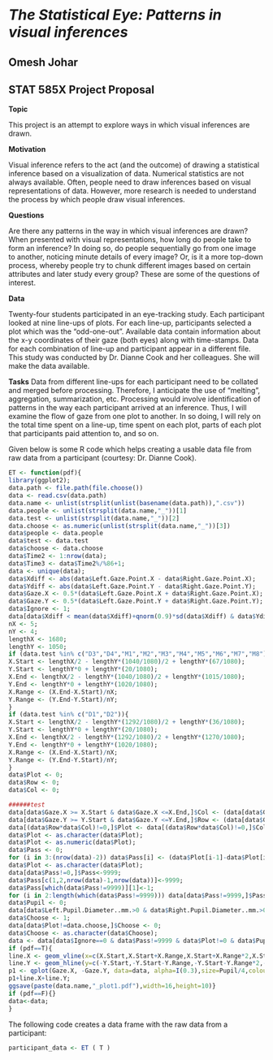*The Statistical Eye: Patterns in visual inferences*
========================================================
Omesh Johar
--------------------------------------------------------
STAT 585X Project Proposal
--------------------------------------------------------

**Topic**

This project is an attempt to explore ways in which visual inferences are drawn.

**Motivation**

Visual inference refers to the act (and the outcome) of drawing a statistical inference based on a visualization of data. Numerical statistics are not always available. Often, people need to draw inferences based on visual representations of data. However, more research is needed to understand the process by which people draw visual inferences.

**Questions**

Are there any patterns in the way in which visual inferences are drawn? When presented with visual representations, how long do people take to form an inference? In doing so, do people sequentially go from one image to another, noticing minute details of every image? Or, is it a more top-down process, whereby people try to chunk different images based on certain attributes and later study every group? These are some of the questions of interest.

**Data**

Twenty-four students participated in an eye-tracking study. Each participant looked at nine line-ups of plots. For each line-up, participants selected a plot which was the "odd-one-out". Available data contain information about the x-y coordinates of their gaze (both eyes) along with time-stamps. Data for each combination of line-up and participant appear in a different file. This study was conducted by Dr. Dianne Cook and her colleagues. She will make the data available.  

**Tasks**
Data from different line-ups for each participant need to be collated and merged before processing. Therefore, I anticipate the use of "melting", aggregation, summarization, etc. Processing would involve identification of patterns in the way each participant arrived at an inference. Thus, I will examine the flow of gaze from one plot to another. In so doing, I will rely on the total time spent on a line-up, time spent on each plot, parts of each plot that participants paid attention to, and so on. 

Given below is some R code which helps creating a usable data file from raw data from a participant (courtesy: Dr. Dianne Cook). 

```r
ET <- function(pdf){
library(ggplot2);
data.path <- file.path(file.choose())
data <- read.csv(data.path)
data.name <- unlist(strsplit(unlist(basename(data.path)),".csv"))
data.people <- unlist(strsplit(data.name,"_"))[1]
data.test <- unlist(strsplit(data.name,"_"))[2]
data.choose <- as.numeric(unlist(strsplit(data.name,"_"))[3])
data$people <- data.people
data$test <- data.test
data$choose <- data.choose
data$Time2 <- 1:nrow(data);
data$Time3 <- data$Time2%/%86+1;
data <- unique(data);
data$Xdiff <- abs(data$Left.Gaze.Point.X - data$Right.Gaze.Point.X);
data$Ydiff <- abs(data$Left.Gaze.Point.Y - data$Right.Gaze.Point.Y);
data$Gaze.X <- 0.5*(data$Left.Gaze.Point.X + data$Right.Gaze.Point.X);
data$Gaze.Y <- 0.5*(data$Left.Gaze.Point.Y + data$Right.Gaze.Point.Y);
data$Ignore <- 1;
data[data$Xdiff < mean(data$Xdiff)+qnorm(0.9)*sd(data$Xdiff) & data$Ydiff < mean(data$Ydiff)+qnorm(0.9)*sd(data$Ydiff),]$Ignore <- 0;
nX <- 5;
nY <- 4;
lengthX <- 1680;
lengthY <- 1050;
if (data.test %in% c("D3","D4","M1","M2","M3","M4","M5","M6","M7","M8")){
X.Start <- lengthX/2 - lengthY*(1040/1080)/2 + lengthY*(67/1080);
Y.Start <- lengthY*0 + lengthY*(20/1080);
X.End <- lengthX/2 - lengthY*(1040/1080)/2 + lengthY*(1015/1080);
Y.End <- lengthY*0 + lengthY*(1020/1080);
X.Range <- (X.End-X.Start)/nX;
Y.Range <- (Y.End-Y.Start)/nY;
}
if (data.test %in% c("D1","D2")){
X.Start <- lengthX/2 - lengthY*(1292/1080)/2 + lengthY*(36/1080);
Y.Start <- lengthY*0 + lengthY*(20/1080);
X.End <- lengthX/2 - lengthY*(1292/1080)/2 + lengthY*(1270/1080);
Y.End <- lengthY*0 + lengthY*(1020/1080);
X.Range <- (X.End-X.Start)/nX;
Y.Range <- (Y.End-Y.Start)/nY;
}
data$Plot <- 0;
data$Row <- 0;
data$Col <- 0;

######test
data[data$Gaze.X >= X.Start & data$Gaze.X <=X.End,]$Col <- (data[data$Gaze.X >= X.Start & data$Gaze.X <=X.End,]$Gaze.X-X.Start) %/% X.Range + 1;
data[data$Gaze.Y >= Y.Start & data$Gaze.Y <=Y.End,]$Row <- (data[data$Gaze.Y >= Y.Start & data$Gaze.Y <=Y.End,]$Gaze.Y-Y.Start) %/% Y.Range + 1;
data[(data$Row*data$Col)!=0,]$Plot <- data[(data$Row*data$Col)!=0,]$Col + nX*(data[(data$Row*data$Col)!=0,]$Row -1);
data$Plot <- as.character(data$Plot);
data$Plot <- as.numeric(data$Plot);
data$Pass <- 0;
for (i in 3:(nrow(data)-2)) data$Pass[i] <- (data$Plot[i-1]-data$Plot[i-2])^2 + (data$Plot[i]-data$Plot[i-1])^2 + (data$Plot[i+1]-data$Plot[i])^2 + (data$Plot[i+2]-data$Plot[i+1])^2;
data$Plot <- as.character(data$Plot);
data[data$Pass!=0,]$Pass<-9999;
data$Pass[c(1,2,nrow(data)-1,nrow(data))]<-9999;
data$Pass[which(data$Pass!=9999)][1]<-1;
for (i in 2:length(which(data$Pass!=9999))) data[data$Pass!=9999,]$Pass[i] <- if (which(data$Pass!=9999)[i]==(which(data$Pass!=9999)[i-1]+1)) data$Pass[which(data$Pass!=9999)][i-1] else (data$Pass[which(data$Pass!=9999)][i-1]+1);
data$Pupil <- 0;
data[data$Left.Pupil.Diameter..mm.>0 & data$Right.Pupil.Diameter..mm.>0,]$Pupil <- (data[data$Left.Pupil.Diameter..mm.>0 & data$Right.Pupil.Diameter..mm.>0,]$Left.Pupil.Diameter..mm.+ data[data$Left.Pupil.Diameter..mm.>0 & data$Right.Pupil.Diameter..mm.>0,]$Right.Pupil.Diameter..mm.)/2;
data$Choose <- 1;
data[data$Plot!=data.choose,]$Choose <- 0;
data$Choose <- as.character(data$Choose);
data <- data[data$Ignore==0 & data$Pass!=9999 & data$Plot!=0 & data$Pupil>0,];
if (pdf==T){
line.X <- geom_vline(x=c(X.Start,X.Start+X.Range,X.Start+X.Range*2,X.Start+X.Range*3,X.Start+X.Range*4,X.Start+X.Range*5),colour=I("white"));
line.Y <- geom_hline(y=c(-Y.Start,-Y.Start-Y.Range,-Y.Start-Y.Range*2,-Y.Start-Y.Range*3,-Y.Start-Y.Range*4),colour=I("white"));
p1 <- qplot(Gaze.X, -Gaze.Y, data=data, alpha=I(0.3),size=Pupil/4,colour=Plot,xlim=c(0,lengthX),ylim=c(-lengthY,0),xlab="X",ylab="Y",main="Eye Position Coloured by Plots");
p1+line.X+line.Y;
ggsave(paste(data.name,"_plot1.pdf"),width=16,height=10)}
if (pdf==F){}
data<-data;
}
```

The following code creates a data frame with the raw data from a participant:

```r
participant_data <- ET ( T )
```